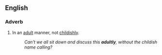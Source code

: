 ==English==

===Adverb===
{{en-adv}}

#In an [[adult]] manner, not [[childishly]].
#:''Can't we all sit down and discuss this '''adultly''', without the childish name calling?''